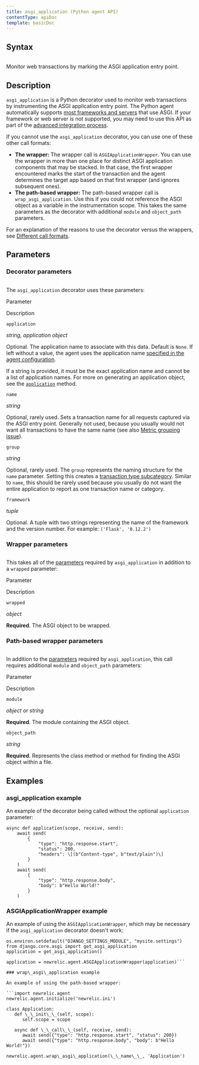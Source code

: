 ```yaml
---
title: asgi_application (Python agent API)
contentType: apiDoc
template: basicDoc
---
```


## Syntax

```newrelic.agent.asgi\_application(application=None, name=None, group=None, framework=None)
```
Monitor web transactions by marking the ASGI application entry point.

## Description

`asgi_application` is a Python decorator used to monitor web transactions by instrumenting the ASGI application entry point. The Python agent automatically supports [most frameworks and servers](/docs/agents/python-agent/getting-started/compatibility-requirements-python-agent) that use ASGI. If your framework or web server is not supported, you may need to use this API as part of the [advanced integration process](/docs/agents/python-agent/installation-configuration/python-agent-integration#manual-integration).

If you cannot use the `asgi_application` decorator, you can use one of these other call formats:

*   **The wrapper:** The wrapper call is `ASGIApplicationWrapper`. You can use the wrapper in more than one place for distinct ASGI application components that may be stacked. In that case, the first wrapper encountered marks the start of the transaction and the agent determines the target app based on that first wrapper (and ignores subsequent ones).
*   **The path-based wrapper:** The path-based wrapper call is `wrap_asgi_application`. Use this if you could not reference the ASGI object as a variable in the instrumentation scope. This takes the same parameters as the decorator with additional `module` and `object_path` parameters.

For an explanation of the reasons to use the decorator versus the wrappers, see [Different call formats](/docs/python-agent-api-different-call-forms).

## Parameters

### Decorator parameters

```newrelic.agent.asgi\_application(application=None, name=None, group=None, framework=None)
```

The `asgi_application` decorator uses these parameters:

Parameter

Description

`application`

_string, application object_

Optional. The application name to associate with this data. Default is `None`. If left without a value, the agent uses the application name [specified in the agent configuration](/docs/agents/python-agent/installation-configuration/python-agent-configuration#app_name).

If a string is provided, it must be the exact application name and cannot be a list of application names. For more on generating an application object, see the [`application`](/docs/agents/python-agent/python-agent-api/application ) method.

`name`

_string_

Optional, rarely used. Sets a transaction name for all requests captured via the ASGI entry point. Generally not used, because you usually would not want all transactions to have the same name (see also [Metric grouping issue](/docs/agents/manage-apm-agents/troubleshooting/metric-grouping-issues)).

`group`

_string_

Optional, rarely used. The `group` represents the naming structure for the `name` parameter. Setting this creates a [transaction type subcategory](/docs/apm/applications-menu/monitoring/transactions-page#tx_functions). Similar to `name`, this should be rarely used because you usually do not want the entire application to report as one transaction name or category.

`framework`

_tuple_

Optional. A tuple with two strings representing the name of the framework and the version number. For example: `('Flask', '0.12.2')`

### Wrapper parameters

```newrelic.agent.ASGIApplicationWrapper(wrapped, application=None, name=None, group=None, framework=None)
```

This takes all of the [parameters](#decorator-parameters) required by `asgi_application` in addition to a `wrapped` parameter:

Parameter

Description

`wrapped`

_object_

**Required**. The ASGI object to be wrapped.

### Path-based wrapper parameters

```newrelic.agent.wrap\_asgi\_application(module, object\_path, application=None, name=None, group=None, framework=None)
```

In addition to the [parameters](#decorator-parameters) required by `asgi_application`, this call requires additional `module` and `object_path` parameters:

Parameter

Description

`module`

_object_ or _string_

**Required**. The module containing the ASGI object.

`object_path`

_string_

**Required**. Represents the class method or method for finding the ASGI object within a file.

## Examples

### asgi\_application example

An example of the decorator being called without the optional `application` parameter:

```@newrelic.agent.asgi\_application()
async def application(scope, receive, send):
    await send(
        {
            "type": "http.response.start",
            "status": 200,
            "headers": \[(b"Content-type", b"text/plain")\]
        }
    )
    await send(
        {
            "type": "http.response.body",
            "body": b"Hello World!"
        }
    )
```

### ASGIApplicationWrapper example

An example of using the `ASGIApplicationWrapper`, which may be necessary if the `asgi_application` decorator doesn't work:

```import os
os.environ.setdefault("DJANGO_SETTINGS_MODULE", "mysite.settings")
from django.core.asgi import get_asgi_application
application = get_asgi_application()

application = newrelic.agent.ASGIApplicationWrapper(application)```

### wrap\_asgi\_application example

An example of using the path-based wrapper:

```import newrelic.agent
newrelic.agent.initialize('newrelic.ini')

class Application:
   def \_\_init\_\_(self, scope):
      self.scope = scope

   async def \_\_call\_\_(self, receive, send):
      await send({"type": "http.response.start", "status": 200})
      await send({"type": "http.response.body", "body": b"Hello World!"})

newrelic.agent.wrap\_asgi\_application(\_\_name\_\_, 'Application')
```